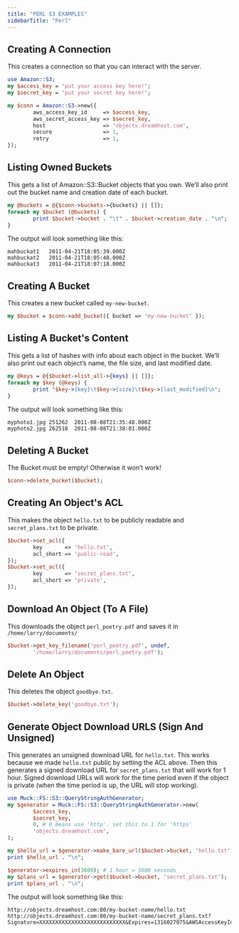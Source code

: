 ```yaml
---
title: "PERL S3 EXAMPLES"
sidebarTitle: "Perl"
---
```


## Creating A Connection

This creates a connection so that you can interact with the server.

```perl Perl
use Amazon::S3;
my $access_key = 'put your access key here!';
my $secret_key = 'put your secret key here!';

my $conn = Amazon::S3->new({
        aws_access_key_id     => $access_key,
        aws_secret_access_key => $secret_key,
        host                  => 'objects.dreamhost.com',
        secure                => 1,
        retry                 => 1,
});
```

## Listing Owned Buckets

This gets a list of Amazon::S3::Bucket objects that you own. We’ll also print out the bucket name and creation date of each bucket.

```perl Perl
my @buckets = @{$conn->buckets->{buckets} || []};
foreach my $bucket (@buckets) {
        print $bucket->bucket . "\t" . $bucket->creation_date . "\n";
}
```

The output will look something like this:

```
mahbuckat1   2011-04-21T18:05:39.000Z
mahbuckat2   2011-04-21T18:05:48.000Z
mahbuckat3   2011-04-21T18:07:18.000Z
```

## Creating A Bucket

This creates a new bucket called `my-new-bucket`.

```perl Perl
my $bucket = $conn->add_bucket({ bucket => 'my-new-bucket' });
```

## Listing A Bucket's Content

This gets a list of hashes with info about each object in the bucket. We’ll also print out each object’s name, the file size, and last modified date.

```perl Perl
my @keys = @{$bucket->list_all->{keys} || []};
foreach my $key (@keys) {
        print "$key->{key}\t$key->{size}\t$key->{last_modified}\n";
}
```

The output will look something like this:

```
myphoto1.jpg 251262  2011-08-08T21:35:48.000Z
myphoto2.jpg 262518  2011-08-08T21:38:01.000Z
```

## Deleting A Bucket

<Note>
The Bucket must be empty! Otherwise it won’t work!
</Note>

```perl Perl
$conn->delete_bucket($bucket);
```

## Creating An Object's ACL

This makes the object `hello.txt` to be publicly readable and `secret_plans.txt` to be private.

```perl Perl
$bucket->set_acl({
        key       => 'hello.txt',
        acl_short => 'public-read',
});
$bucket->set_acl({
        key       => 'secret_plans.txt',
        acl_short => 'private',
});
```

## Download An Object (To A File)

This downloads the object `perl_poetry.pdf` and saves it in `/home/larry/documents/`

```perl Perl
$bucket->get_key_filename('perl_poetry.pdf', undef,
        '/home/larry/documents/perl_poetry.pdf');
```

## Delete An Object

This deletes the object `goodbye.txt`.

```perl Perl
$bucket->delete_key('goodbye.txt');
```

## Generate Object Download URLS (Sign And Unsigned)

This generates an unsigned download URL for `hello.txt`. This works because we made `hello.txt` public by setting the ACL above. Then this generates a signed download URL for `secret_plans.txt` that will work for 1 hour. Signed download URLs will work for the time period even if the object is private (when the time period is up, the URL will stop working).

```perl Perl
use Muck::FS::S3::QueryStringAuthGenerator;
my $generator = Muck::FS::S3::QueryStringAuthGenerator->new(
        $access_key,
        $secret_key,
        0, # 0 means use 'http'. set this to 1 for 'https'
        'objects.dreamhost.com',
);

my $hello_url = $generator->make_bare_url($bucket->bucket, 'hello.txt');
print $hello_url . "\n";

$generator->expires_in(3600); # 1 hour = 3600 seconds
my $plans_url = $generator->get($bucket->bucket, 'secret_plans.txt');
print $plans_url . "\n";
```

The output will look something like this:

```
http://objects.dreamhost.com:80/my-bucket-name/hello.txt
http://objects.dreamhost.com:80/my-bucket-name/secret_plans.txt?Signature=XXXXXXXXXXXXXXXXXXXXXXXXXXX&Expires=1316027075&AWSAccessKeyId=XXXXXXXXXXXXXXXXXXX
```




